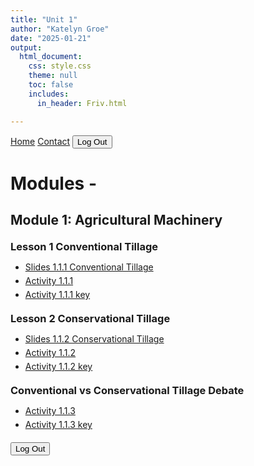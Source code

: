 ```yaml
---
title: "Unit 1"
author: "Katelyn Groe"
date: "2025-01-21"
output:
  html_document:
    css: style.css
    theme: null
    toc: false
    includes:
      in_header: Friv.html

---
```


<script src="https://identity.netlify.com/v1/netlify-identity-widget.js"></script>

<nav>
  <a href="index.html">Home</a>
  <a href="contact.html">Contact</a>
  <button onclick="logout()">Log Out</button>
</nav>



<p style="margin-bottom: 20px;"></p>

<style>
  h3, h4 {
    margin-top: 20px;
    margin-bottom: 10px;
  }
  ul {
    margin-bottom: 20px;
  }
  li {
    margin-bottom: 5px;
  }
</style>



# Modules - 

## Module 1: Agricultural Machinery 
### Lesson 1 Conventional Tillage 
- [Slides 1.1.1 Conventional Tillage](TR\Unit1\1 Types of Machinery\1 Tillage\Lesson1.1.1 - Conventional Tillage\lesson 1.1.1.pptx)
- [Activity 1.1.1](TR\Unit1\1 Types of Machinery\1 Tillage\Lesson1.1.1 - Conventional Tillage\Activity 1.1.1.docx)
- [Activity 1.1.1 key](TR\Unit1\1 Types of Machinery\1 Tillage\Lesson1.1.1 - Conventional Tillage\Activity 1.1.1 key.docx)

### Lesson 2 Conservational Tillage 
- [Slides 1.1.2 Conservational Tillage](TR\Unit1\1 Types of Machinery\1 Tillage\Lesson1.1.2 - Conservational Tillage\Conservational Tillage 1.1.2.pptx)
- [Activity 1.1.2](TR\Unit1\1 Types of Machinery\1 Tillage\Lesson1.1.2 - Conservational Tillage\Activity 1.1.2.docx)
- [Activity 1.1.2 key](TR\Unit1\1 Types of Machinery\1 Tillage\Lesson1.1.2 - Conservational Tillage\Activity 1.1.2.docx)

### Conventional vs Conservational Tillage Debate
- [Activity 1.1.3](TR\Unit1\1 Types of Machinery\1 Tillage\Lesson1.1.2 - Conservational Tillage\Activity 1.1.3.docx)
- [Activity 1.1.3 key](TR\Unit1\1 Types of Machinery\1 Tillage\Lesson1.1.2 - Conservational Tillage\Activity 1.1.2.docx)




<p style="margin-bottom: 20px;">

<button onclick="logout()">Log Out</button>

<script>
    function logout() {
        netlifyIdentity.logout();
    }

    netlifyIdentity.on("logout", () => {
        window.location.href = "index.html"; // Redirect to home after logout
    });
</script>
